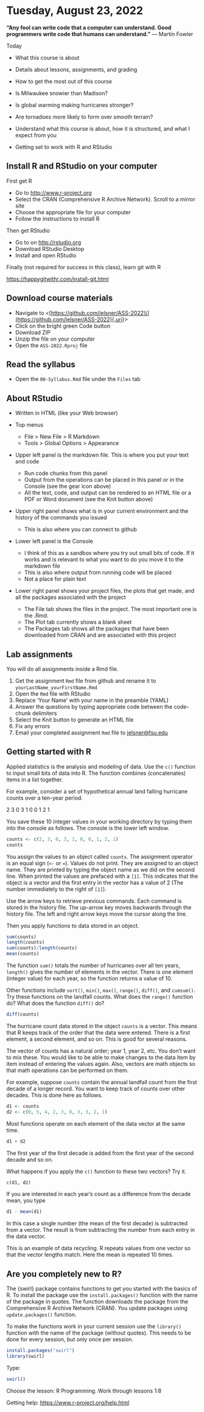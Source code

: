 # Tuesday, August 23, 2022 {.unnumbered}

**"Any fool can write code that a computer can understand. Good programmers write code that humans can understand."** --- Martin Fowler

Today

- What this course is about
- Details about lessons, assignments, and grading
- How to get the most out of this course 

-   Is Milwaukee snowier than Madison?
-   Is global warming making hurricanes stronger?
-   Are tornadoes more likely to form over smooth terrain?

-   Understand what this course is about, how it is structured, and what I expect from you
-   Getting set to work with R and RStudio

## Install R and RStudio on your computer {.unnumbered}

First get R

-   Go to <http://www.r-project.org>
-   Select the CRAN (Comprehensive R Archive Network). Scroll to a mirror site
-   Choose the appropriate file for your computer
-   Follow the instructions to install R

Then get RStudio

-   Go to on <http://rstudio.org>
-   Download RStudio Desktop
-   Install and open RStudio

Finally (not required for success in this class), learn git with R

<https://happygitwithr.com/install-git.html>

## Download course materials {.unnumbered}

-   Navigate to \<[[https://github.com/jelsner/ASS-2022\\\\](https://github.com/jelsner/ASS-2022\){.uri}]([https://github.com/jelsner/ASS-2022\\](https://github.com/jelsner/ASS-2022)%7B.uri%7D){.uri}\>
-   Click on the bright green Code button
-   Download ZIP
-   Unzip the file on your computer
-   Open the `ASS-2022.Rproj` file

## Read the syllabus {.unnumbered}

-   Open the `00-Syllabus.Rmd` file under the `Files` tab

## About RStudio {.unnumbered}

-   Written in HTML (like your Web browser)

-   Top menus

    -   File \> New File \> R Markdown
    -   Tools \> Global Options \> Appearance

-   Upper left panel is the markdown file. This is where you put your text and code

    -   Run code chunks from this panel
    -   Output from the operations can be placed in this panel or in the Console (see the gear icon above)
    -   All the text, code, and output can be rendered to an HTML file or a PDF or Word document (see the Knit button above)

-   Upper right panel shows what is in your current environment and the history of the commands you issued

    -   This is also where you can connect to github

-   Lower left panel is the Console

    -   I think of this as a sandbox where you try out small bits of code. If it works and is relevant to what you want to do you move it to the markdown file
    -   This is also where output from running code will be placed
    -   Not a place for plain text

-   Lower right panel shows your project files, the plots that get made, and all the packages associated with the project

    -   The File tab shows the files in the project. The most important one is the .Rmd.
    -   The Plot tab currently shows a blank sheet
    -   The Packages tab shows all the packages that have been downloaded from CRAN and are associated with this project

## Lab assignments {.unnumbered}

You will do all assignments inside a Rmd file.

1.  Get the assignment `Rmd` file from github and rename it to `yourLastName_yourFirstName.Rmd`
2.  Open the `Rmd` file with RStudio
3.  Replace 'Your Name' with your name in the preamble (YAML)
4.  Answer the questions by typing appropriate code between the code-chunk delimiters
5.  Select the Knit button to generate an HTML file
6.  Fix any errors
7.  Email your completed assignment `Rmd` file to [jelsner\@fsu.edu](mailto:jelsner@fsu.edu){.email}

## Getting started with R {.unnumbered}

Applied statistics is the analysis and modeling of data. Use the `c()` function to input small bits of data into R. The function combines (concatenates) items in a list together.

For example, consider a set of hypothetical annual land falling hurricane counts over a ten-year period.

2 3 0 3 1 0 0 1 2 1

You save these 10 integer values in your working directory by typing them into the console as follows. The console is the lower left window.

```r
counts <- c(2, 3, 0, 3, 1, 0, 0, 1, 2, 1)
counts
```

You assign the values to an object called `counts`. The assignment operator is an equal sign (`<-` or `=`). Values do not print. They are assigned to an object name. They are printed by typing the object name as we did on the second line. When printed the values are prefaced with a `[1]`. This indicates that the object is a vector and the first entry in the vector has a value of 2 (The number immediately to the right of `[1]`).

Use the arrow keys to retrieve previous commands. Each command is stored in the history file. The up-arrow key moves backwards through the history file. The left and right arrow keys move the cursor along the line.

Then you apply functions to data stored in an object.

```r
sum(counts)
length(counts)
sum(counts)/length(counts)
mean(counts)
```

The function `sum()` totals the number of hurricanes over all ten years, `length()` gives the number of elements in the vector. There is one element (integer value) for each year, so the function returns a value of 10.

Other functions include `sort()`, `min()`, `max()`, `range()`, `diff()`, and `cumsum()`. Try these functions on the landfall counts. What does the `range()` function do? What does the function `diff()` do?

```r
diff(counts)
```

The hurricane count data stored in the object `counts` is a vector. This means that R keeps track of the order that the data were entered. There is a first element, a second element, and so on. This is good for several reasons.

The vector of counts has a natural order; year 1, year 2, etc. You don't want to mix these. You would like to be able to make changes to the data item by item instead of entering the values again. Also, vectors are math objects so that math operations can be performed on them.

For example, suppose `counts` contain the annual landfall count from the first decade of a longer record. You want to keep track of counts over other decades. This is done here as follows.

```r
d1 <- counts
d2 <- c(0, 5, 4, 2, 3, 0, 3, 3, 2, 1)
```

Most functions operate on each element of the data vector at the same time.

```r
d1 + d2
```

The first year of the first decade is added from the first year of the second decade and so on.

What happens if you apply the `c()` function to these two vectors? Try it.

```r
c(d1, d2)
```

If you are interested in each year's count as a difference from the decade mean, you type

```r
d1 - mean(d1)
```

In this case a single number (the mean of the first decade) is subtracted from a vector. The result is from subtracting the number from each entry in the data vector.

This is an example of data recycling. R repeats values from one vector so that the vector lengths match. Here the mean is repeated 10 times.

## Are you completely new to R? {.unnumbered}

The {swirl} package contains functions to get you started with the basics of R. To install the package use the `install.packages()` function with the name of the package in quotes. The function downloads the package from the Comprehensive R Archive Network (CRAN). You update packages using `update.packages()` function.

To make the functions work in your current session use the `library()` function with the name of the package (without quotes). This needs to be done for every session, but only once per session.

```r
install.packages("swirl")
library(swirl)
```

Type:

```r
swirl()
```

Choose the lesson: R Programming. Work through lessons 1:8

Getting help: <https://www.r-project.org/help.html>
